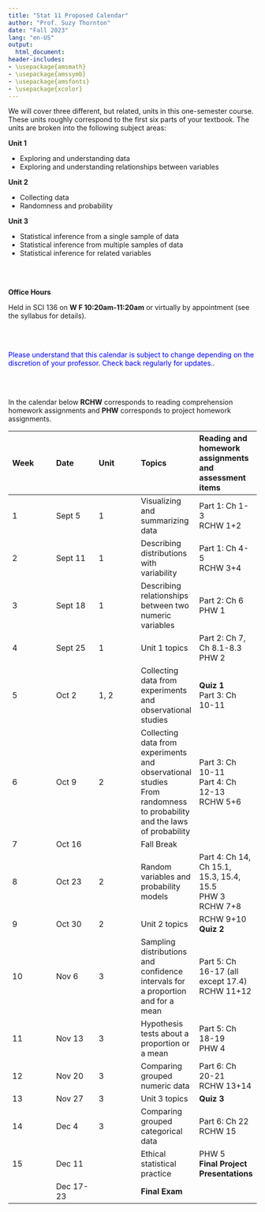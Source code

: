 ```yaml
---
title: "Stat 11 Proposed Calendar"
author: "Prof. Suzy Thornton"
date: "Fall 2023"
lang: "en-US"
output:
  html_document:
header-includes:
- \usepackage{amsmath}
- \usepackage{amssymb}
- \usepackage{amsfonts}
- \usepackage{xcolor}
---
```




We will cover three different, but related, units in this one-semester course. These units roughly correspond to the first six parts of your textbook. The units are broken into the following subject areas:


**Unit 1**

- Exploring and understanding data 
- Exploring and understanding relationships between variables 



**Unit 2**

- Collecting data 
- Randomness and probability


**Unit 3**

- Statistical inference from a single sample of data 
- Statistical inference from multiple samples of data 
- Statistical inference for related variables 

<br><br>

**Office Hours** 

Held in SCI 136 on **W F 10:20am-11:20am** or virtually by appointment (see the syllabus for details).

<br><br>

<span style="color:blue">Please understand that this calendar is subject to change depending on the discretion of your professor. Check back regularly for updates.</span>.

<br><br>

In the calendar below **RCHW** corresponds to reading comprehension homework assignments and **PHW** corresponds to project homework assignments.

|Week |Date |Unit |Topics |Reading and homework assignments and assessment items |
|:--- |:--- |:--- |:--- |:--- |
| 1 | Sept 5 | 1 | Visualizing and summarizing data | Part 1: Ch 1-3 <br> RCHW 1+2 |
| 2 | Sept 11 | 1 |  Describing distributions with variability  | Part 1: Ch 4-5 <br> RCHW 3+4  |
| 3 | Sept 18 | 1 |  Describing relationships between two numeric variables | Part 2: Ch 6 <br> PHW 1 |
| 4 | Sept 25 | 1   | Unit 1 topics | Part 2: Ch 7, Ch 8.1-8.3 <br> PHW 2  |
| 5 | Oct 2 | 1, 2  | Collecting data from experiments and observational studies | **Quiz 1** <br> Part 3: Ch 10-11  |
| 6 | Oct 9 | 2 |  Collecting data from experiments and observational studies <br> From randomness to probability and the laws of probability |  Part 3: Ch 10-11 <br> Part 4: Ch 12-13  <br> RCHW 5+6 |
| 7 | Oct 16 |  | Fall Break |   |
| 8 | Oct 23 | 2 |  Random variables and probability models | Part 4: Ch 14, Ch 15.1, 15.3, 15.4, 15.5 <br> PHW 3 <br> RCHW 7+8 |
| 9 | Oct 30 | 2 |  Unit 2 topics | RCHW 9+10 <br> **Quiz 2** |
| 10 | Nov 6 | 3 | Sampling distributions and confidence intervals for a proportion and for a mean | Part 5: Ch 16-17 (all except 17.4) <br> RCHW 11+12 |
| 11 | Nov 13 | 3 | Hypothesis tests about a proportion or a mean | Part 5: Ch 18-19 <br> PHW 4 |
| 12 | Nov 20 | 3 | Comparing grouped numeric data | Part 6: Ch 20-21 <br> RCHW 13+14 |
| 13 | Nov 27 | 3 | Unit 3 topics | **Quiz 3** |
| 14 | Dec 4 | 3 | Comparing grouped categorical data | Part 6: Ch 22 <br> RCHW 15 |
| 15 | Dec 11 |  | Ethical statistical practice | PHW 5 <br> **Final Project Presentations** |
|  |  Dec 17-23  |  |  **Final Exam** |  |




